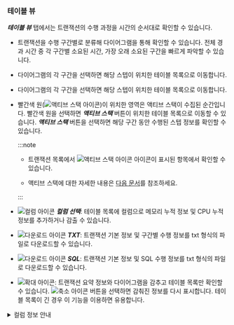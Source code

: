 ### 테이블 뷰

***테이블 뷰*** 탭에서는 트랜잭션의 수행 과정을 시간의 순서대로 확인할 수 있습니다.

<Xclude product='php,nodejs,golang'>

<ProdImg img="analysis-tx-table-view-mode.png" desc="테이블 뷰" />

</Xclude>

<InDoc product='php,nodejs,golang'>

<ProdImg img="analysis-tx-table-view-mode-none-actx.png" desc="테이블 뷰" />

</InDoc>

* 트랜잭션을 수행 구간별로 분류해 다이어그램을 통해 확인할 수 있습니다. 전체 경과 시간 중 각 구간별 소요된 시간, 가장 오래 소요된 구간을 빠르게 파악할 수 있습니다.

<Xclude product='php,nodejs,golang'>

* 다이어그램의 각 구간을 선택하면 해당 스텝이 위치한 테이블 목록으로 이동합니다.

  <ProdImg img="analysis-tx-table-view-select-stack.png" desc="스텝 선택" />

</Xclude>

<InDoc product='php,nodejs,golang'>

* 다이어그램의 각 구간을 선택하면 해당 스텝이 위치한 테이블 목록으로 이동합니다.

  <ProdImg img="analysis-tx-table-view-select-stack-none-actx.png" desc="스텝 선택" />

</InDoc>

<Xclude product='php,nodejs,golang'>

* 빨간색 원(![액티브 스택 아이콘](/img/ic-c-tx-active-stack.svg))이 위치한 영역은 액티브 스택이 수집된 순간입니다. 빨간색 원을 선택하면 ***액티브 스택*** 버튼이 위치한 테이블 목록으로 이동할 수 있습니다. ***액티브 스택*** 버튼을 선택하면 해당 구간 동안 수행된 스텝 정보를 확인할 수 있습니다.

  :::note

  * 트랜잭션 목록에서 ![액티브 스택 아이콘](/img/ic-s-active-stack.svg) 아이콘이 표시된 항목에서 확인할 수 있습니다.

  * 액티브 스택에 대한 자세한 내용은 [다음 문서](analysis-apm#active-stack)를 참조하세요.

  :::

</Xclude>

* ![컬럼 아이콘](/img/ico-column.svg) ***컬럼 선택***: 테이블 목록에 컬럼으로 메모리 누적 정보 및 CPU 누적 정보를 추가하거나 감출 수 있습니다.

* ![다운로드 아이콘](/img/ico-download.svg) ***TXT***: 트랜잭션 기본 정보 및 구간별 수행 정보를 txt 형식의 파일로 다운로드할 수 있습니다.

* ![다운로드 아이콘](/img/ico-download.svg) ***SQL***: 트랜잭션 기본 정보 및 SQL 수행 정보를 txt 형식의 파일로 다운로드할 수 있습니다.

* ![확대 아이콘](/img/ic-outside.svg): 트랜잭션 요약 정보와 다이어그램을 감추고 테이블 목록만 확인할 수 있습니다. ![축소 아이콘](/img/ic-inside.svg) 버튼을 선택하면 감춰진 정보를 다시 표시합니다. 테이블 목록이 긴 경우 이 기능을 이용하면 유용합니다.

<details>
<summary>컬럼 정보 안내</summary>

* ***No***: 스텝의 발생 순서

* ***시간***: 각 스텝의 시작 시각

* ***갭***: 해당 스텝의 시작 시각부터 다음 스텝으로 넘어가기까지 대기 시간, 외부 요인으로 지연될 경우 경과 시간과 차이가 있을 수 있습니다.

* ***경과***: 각 메소드 시작부터 종료까지 총 소요 시간

* ***내용***: 해당 스텝의 세부 수행 내용

</details>